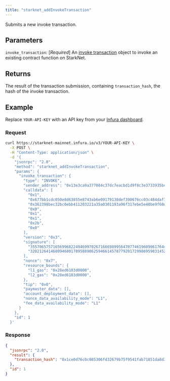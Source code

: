 ```yaml
---
title: "starknet_addInvokeTransaction"
---
```



Submits a new invoke transaction.

## Parameters

`invoke_transaction`: [*Required*] An
[invoke transaction](https://docs.starknet.io/documentation/architecture_and_concepts/Network_Architecture/transactions/#invoke_transaction)
object to invoke an existing contract function on StarkNet.

## Returns

The result of the transaction submission, containing `transaction_hash`, the hash of the invoke transaction.

## Example

Replace `YOUR-API-KEY` with an API key from your [Infura dashboard](https://infura.io/dashboard).

### Request

<Tabs>
<TabItem value="cURL">

```bash
curl https://starknet-mainnet.infura.io/v3/YOUR-API-KEY \
  -X POST \
  -H "Content-Type: application/json" \
  -d '{
    "jsonrpc": "2.0",
    "method": "starknet_addInvokeTransaction",
    "params": {
      "invoke_transaction": {
        "type": "INVOKE",
        "sender_address": "0x13e3ca9a377084c37dc7eacbd1d9f8c3e3733935bcbad887c32a0e213cd6fe0",
        "calldata": [
          "0x1",
          "0x677bb1cdc050e8d63855e8743ab6e09179138def390676cc03c484daf112ba1",
          "0x362398bec32bc0ebb411203221a35a0301193a96f317ebe5e40be9f60d15320",
          "0x0",
          "0x1",
          "0x1",
          "0x2b",
          "0x0"
        ],
        "version": "0x3",
        "signature": [
          "3557065757165699682249469970267166698995647077461960906176449260016084767701",
          "3202126414680946801789588986259466145787792017299869598314522555275920413944"
        ],
        "nonce": "0x7",
        "resource_bounds": {
          "l1_gas": "0x28ed6103d0000",
          "l2_gas": "0x28ed6103d0000",
        },
        "tip": "0x0",
        "paymaster_data": [],
        "account_deployment_data": [],
        "nonce_data_availability_mode": "L1",
        "fee_data_availability_mode": "L1"
      }
    },
    "id": 1
  }'
```

</TabItem>
</Tabs>

### Response

<Tabs>
<TabItem value="JSON">

```json
{
  "jsonrpc": "2.0",
  "result": {
    "transaction_hash": "0x1ce0d76c0c085306fd32679b75f9541fab71851da8d3e3898a691b49ed8175c"
  },
  "id": 1
}
```

</TabItem>
</Tabs>
